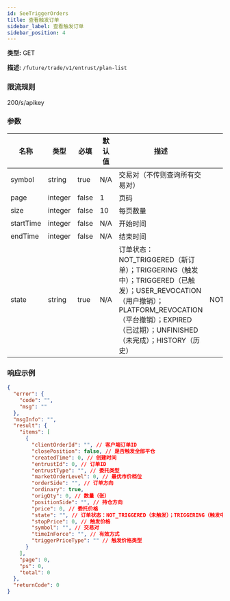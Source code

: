 ```yaml
---
id: SeeTriggerOrders
title: 查看触发订单
sidebar_label: 查看触发订单
sidebar_position: 4
---
```


**类型:** GET

**描述:** `/future/trade/v1/entrust/plan-list`

### 限流规则

200/s/apikey

### 参数

| 名称 | 类型 | 必填 | 默认值 | 描述 | 范围 |
| --- | --- | --- | --- | --- | --- |
| symbol | string | true | N/A | 交易对（不传则查询所有交易对） |  |
| page | integer | false | 1 | 页码 |  |
| size | integer | false | 10 | 每页数量 |  |
| startTime | integer | false | N/A | 开始时间 |  |
| endTime | integer | false | N/A | 结束时间 |  |
| state | string | true | N/A | 订单状态：NOT_TRIGGERED（新订单）；TRIGGERING（触发中）；TRIGGERED（已触发）；USER_REVOCATION（用户撤销）；PLATFORM_REVOCATION（平台撤销）；EXPIRED（已过期）；UNFINISHED（未完成）；HISTORY（历史） | NOT_TRIGGERED;TRIGGERING;TRIGGERED;USER_REVOCATION;PLATFORM_REVOCATION;EXPIRED;UNFINISHED;HISTORY |

### 响应示例

```json title="响应"
{
  "error": {
    "code": "",
    "msg": ""
  },
  "msgInfo": "",
  "result": {
    "items": [
      {
        "clientOrderId": "", // 客户端订单ID
        "closePosition": false, // 是否触发全部平仓
        "createdTime": 0, // 创建时间
        "entrustId": 0, // 订单ID
        "entrustType": "", // 委托类型
        "marketOrderLevel": 0, // 最优市价档位
        "orderSide": "", // 订单方向
        "ordinary": true,
        "origQty": 0, // 数量（张）
        "positionSide": "", // 持仓方向
        "price": 0, // 委托价格
        "state": "", // 订单状态：NOT_TRIGGERED（未触发）；TRIGGERING（触发中）；TRIGGERED（已触发）；USER_REVOCATION（用户撤销）；PLATFORM_REVOCATION（平台撤销）；EXPIRED（已过期）；UNFINISHED（未完成）；HISTORY（历史）
        "stopPrice": 0, // 触发价格
        "symbol": "", // 交易对
        "timeInForce": "", // 有效方式
        "triggerPriceType": "" // 触发价格类型
      }
    ],
    "page": 0,
    "ps": 0,
    "total": 0
  },
  "returnCode": 0
}
```
